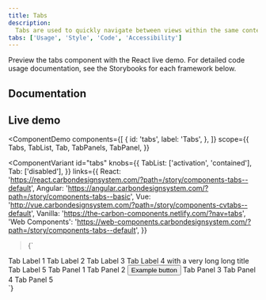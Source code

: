 ```yaml
---
title: Tabs
description:
  Tabs are used to quickly navigate between views within the same context.
tabs: ['Usage', 'Style', 'Code', 'Accessibility']
---
```



<PageDescription>

Preview the tabs component with the React live demo. For detailed code usage
documentation, see the Storybooks for each framework below.

</PageDescription>

## Documentation

<Row className="resource-card-group">
<Column colLg={4} colMd={4} noGutterSm>
  <ResourceCard
    subTitle="React"
    href="https://react.carbondesignsystem.com/?path=/story/components-tabs--default"
    >

<MdxIcon name="react" />

  </ResourceCard>
</Column>
<Column colLg={4} colMd={4} noGutterSm>
  <ResourceCard
      subTitle="Angular (Community)"
      href="https://angular.carbondesignsystem.com/?path=/story/components-tabs--basic"
      >

<MdxIcon name="angular" />

  </ResourceCard>
</Column>
<Column colLg={4} colMd={4} noGutterSm>
  <ResourceCard
      subTitle="Vue (Community)"
      href="http://vue.carbondesignsystem.com/?path=/story/components-cvtabs--default"
      >

<MdxIcon name="vue" />

  </ResourceCard>
</Column>
<Column colLg={4} colMd={4} noGutterSm>
  <ResourceCard
      subTitle="Web Components (Community)"
      href="https://web-components.carbondesignsystem.com/?path=/story/components-tabs--default"
      >

<MdxIcon name="webcomponents" />

  </ResourceCard>
</Column>
</Row>

## Live demo

<!-- knobs={{ Tabs: ['type'], Tab: ['disabled', 'selected'] }} -->

<ComponentDemo
  components={[
    {
      id: 'tabs',
      label: 'Tabs',
    },
  ]}
  scope={{
    Tabs,
    TabList,
    Tab,
    TabPanels,
    TabPanel,
  }}
>
  <ComponentVariant
    id="tabs"
    knobs={{
      TabList: ['activation', 'contained'],
      Tab: ['disabled'],
    }}
    links={{
      React:
        'https://react.carbondesignsystem.com/?path=/story/components-tabs--default',
      Angular:
        'https://angular.carbondesignsystem.com/?path=/story/components-tabs--basic',
      Vue: 'http://vue.carbondesignsystem.com/?path=/story/components-cvtabs--default',
      Vanilla: 'https://the-carbon-components.netlify.com/?nav=tabs',
      'Web Components':
        'https://web-components.carbondesignsystem.com/?path=/story/components-tabs--default',
    }}
  >{`
<div style={{ width: '75%' }}>
  <Tabs>
    <TabList aria-label="List of tabs">
      <Tab>Tab Label 1</Tab>
      <Tab>Tab Label 2</Tab>
      <Tab>Tab Label 3</Tab>
      <Tab>
          Tab Label 4 with a very long long title
      </Tab>
      <Tab>Tab Label 5</Tab>
    </TabList>
    <TabPanels>
      <TabPanel>Tab Panel 1</TabPanel>
      <TabPanel>
        Tab Panel 2 <Button>Example button</Button>
      </TabPanel>
      <TabPanel>Tab Panel 3</TabPanel>
      <TabPanel>Tab Panel 4</TabPanel>
      <TabPanel>Tab Panel 5</TabPanel>
    </TabPanels>
  </Tabs>
</div>
  `}</ComponentVariant>
</ComponentDemo>
